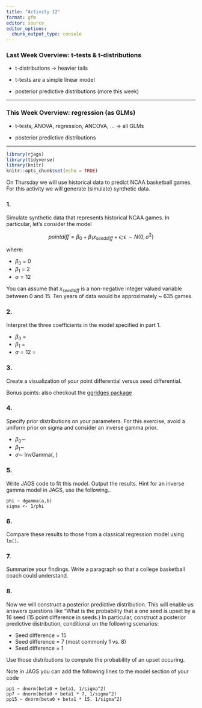 ```yaml
---
title: "Activity 12"
format: gfm
editor: source
editor_options: 
  chunk_output_type: console
---
```




### Last Week Overview: t-tests & t-distributions

-   t-distributions $\rightarrow$ heavier tails

-   t-tests are a simple linear model

-   posterior predictive distributions (more this week)

------------------------------------------------------------------------

### This Week Overview: regression (as GLMs)

-   t-tests, ANOVA, regression, ANCOVA, ... $\rightarrow$ all GLMs

-   posterior predictive distributions 

------------------------------------------------------------------------


```r
library(rjags)
library(tidyverse)
library(knitr)
knitr::opts_chunk$set(echo = TRUE)

```

On Thursday we will use historical data to predict NCAA basketball games. For this activity we will generate (simulate) synthetic data.


### 1. 

Simulate synthetic data that represents historical NCAA games. In particular, let's consider the model

$$pointdiff = \beta_0 + \beta_1 x_{seeddiff} + \epsilon; \epsilon \sim N(0, \sigma^2)$$

where:

- $\beta_0$ = 0
- $\beta_1$ = 2
- $\sigma = 12$

You can assume that $x_{seeddiff}$ is a non-negative integer valued variable between 0 and 15. Ten years of data would be approximately ~ 635 games.



### 2.

Interpret the three coefficients in the model specified in part 1.

- $\beta_0$ = 
- $\beta_1$ = 
- $\sigma = 12$ = 

### 3. 

Create a visualization of your point differential versus seed differential.

Bonus points: also checkout the [ggridges package](https://cran.r-project.org/web/packages/ggridges/vignettes/introduction.html)



### 4. 

Specify prior distributions on your parameters. For this exercise, avoid a uniform prior on sigma and consider an inverse gamma prior.

- $\beta_0 \sim$ 
- $\beta_1 \sim$ 
- $\sigma \sim$ InvGamma(, )



### 5. 

Write JAGS code to fit this model. Output the results. Hint for an inverse gamma model in JAGS, use the following..

```
phi ~ dgamma(a,b)
sigma <- 1/phi
```


### 6.

Compare these results to those from a classical regression model using `lm()`.


### 7.

Summarize your findings. Write a paragraph so that a college basketball coach could understand.


### 8.

Now we will construct a posterior predictive distribution. This will enable us answers questions like "What is the probability that a one seed is upset by a 16 seed (15 point difference in seeds.) In particular, construct a posterior predictive distribution, conditional on the following scenarios:

- Seed difference = 15
- Seed difference = 7 (most commonly 1 vs. 8)
- Seed difference = 1

Use those distributions to compute the probability of an upset occuring.

Note in JAGS you can add the following lines to the model section of your code

```
pp1 ~ dnorm(beta0 + beta1, 1/sigma^2)
pp7 ~ dnorm(beta0 + beta1 * 7, 1/sigma^2)
pp15 ~ dnorm(beta0 + beta1 * 15, 1/sigma^2)
```

